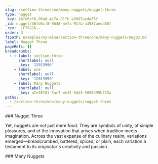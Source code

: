 ```yaml
---
slug: /section-three/one/many-nuggets/nugget-three
type: nugget
_key: 46fd6cf8-0648-4e7a-91fb-a3987aeda55f
_id: nugget/46fd6cf8-0648-4e7a-91fb-a3987aeda55f
_rev: _iFflG1K--_
order: 3
fspath: examples/my-mine/section-three/one/many-nuggets/nug03.md
label: Nugget Three
pageRefs: {}
breadcrumbs:
  - - label: section-three
      shortlabel: null
      _key: '12019996'
    - label: one
      shortlabel: null
      _key: '12019999'
    - label: Many Nuggets
      shortlabel: null
      _key: a2e08181-5ac7-4e15-94d3-5698d95b723a
paths:
  - /section-three/one/many-nuggets/nugget-three
---
```


<NuggetArea>
<Nugget slug="/section-three/one/many-nuggets/nugget-three" type="nugget" _key="46fd6cf8-0648-4e7a-91fb-a3987aeda55f" _id="nugget/46fd6cf8-0648-4e7a-91fb-a3987aeda55f" _rev="_iFflG1K--_" order="3" fspath="examples/my-mine/section-three/one/many-nuggets/nug03.md" label="Nugget Three" paths="/section-three/one/many-nuggets/nugget-three">
<NuggetBody>
### Nugget Three

Yet, nuggets are not just mere food. They are symbols of unity, of simple pleasures, and of the innovation that arises when tradition meets imagination. Across the vast expanse of the culinary realm, variations emerged—breadcrumbed, battered, spiced, or plain, each variation a testament to its originator's creativity and passion.

</NuggetBody>
<Breadcrumbs>
<Crumbs>
<Crumb _key="12019996" label="section-three" /><Crumb _key="12019999" label="one" /><Crumb _key="a2e08181-5ac7-4e15-94d3-5698d95b723a" label="Many Nuggets" />
</Crumbs>
</Breadcrumbs>
</Nugget>

<NuggetsInbound>
</NuggetsInbound>
<NuggetsOutbound>
</NuggetsOutbound>
</NuggetArea>
<PassagesInbound>
<Passage direction="inbound" type="passage" _key="a2e08181-5ac7-4e15-94d3-5698d95b723a" _id="passage/a2e08181-5ac7-4e15-94d3-5698d95b723a" _rev="_iFflG1G--_" passage="many-nuggets" fspath="examples/my-mine/section-three/one/many-nuggets.md" label="Many Nuggets" paths="/section-three/one/many-nuggets" slug="/section-three/one/many-nuggets">
<NuggetBody>
### Many Nuggets

</NuggetBody>
<Breadcrumbs>
<Crumbs>
<Crumb _key="12019996" label="section-three" /><Crumb _key="12019999" label="one" />
</Crumbs>
</Breadcrumbs>
</Passage>

</PassagesInbound>
<PassagesOutbound>
</PassagesOutbound>